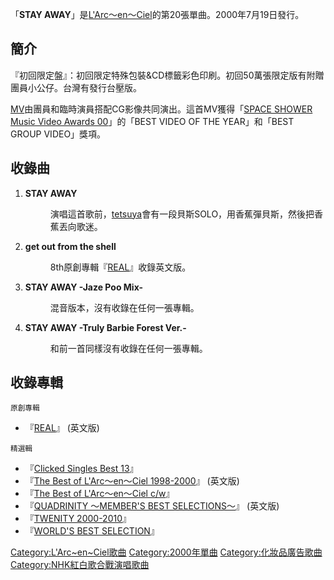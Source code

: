 {{unreferenced|time=2013-08-22T04:25:38+00:00}}
{{Infobox Single
| Name        = STAY AWAY
| Artist      = [[L'Arc〜en〜Ciel|L'Arc〜en〜Ciel]]
| Album       = [[REAL_(原創專輯)|REAL]]
| A-side         = STAY AWAY
| B-side         = get out from the shell<br/>STAY AWAY -Jaze Poo Mix-<br/>STAY AWAY -Truly Barbie Forest Ver.-
| Released       = 2000年7月19日
| Format         = 
| Recorded       = 
| Genre          = [[J-POP|J-POP]]
| Length         = 17分21秒
| Label          = [[Ki/oon_Records|Ki/oon Records]]
| Writer         = [[hyde|hyde]] （作詞）<br/>[[tetsuya|tetsu]] （作曲）
| Producer       = L'Arc〜en〜Ciel<br />[[岡野一|岡野一]]
| Certification  =雙白金（[[日本唱片業協會|日本唱片業協會]]）
| Chart position =當週排行第2名（[[ORICON|ORICON]]）
*2000年年度第24名（ORICON）
| Last single    = [[NEO_UNIVERSE/finale|NEO UNIVERSE／finale]]<br />（2000年）
| This single    = '''STAY AWAY'''<br />（2000年）
| Next single    = [[Spirit_dreams_inside_-another_dream-|Spirit dreams inside -another dream-]]<br />（2001年）
}}
「'''STAY AWAY'''」是[[L'Arc〜en〜Ciel|L'Arc〜en〜Ciel]]的第20張單曲。2000年7月19日發行。

== 簡介 ==
『初回限定盤』：初回限定特殊包裝&CD標籤彩色印刷。初回50萬張限定版有附贈團員小公仔。台灣有發行台壓版。

[[MV|MV]]由團員和臨時演員搭配CG影像共同演出。這首MV獲得「[[SPACE_SHOWER_Music_Video_Awards|SPACE SHOWER Music Video Awards 00]]」的「BEST VIDEO OF THE YEAR」和「BEST GROUP VIDEO」獎項。

== 收錄曲 ==
#'''STAY AWAY'''
#:演唱這首歌前，[[tetsuya|tetsuya]]會有一段貝斯SOLO，用香蕉彈貝斯，然後把香蕉丟向歌迷。
#'''get out from the shell'''
#:8th原創專輯『[[REAL_(原創專輯)|REAL]]』收錄英文版。
#'''STAY AWAY -Jaze Poo Mix-'''
#:混音版本，沒有收錄在任何一張專輯。
#'''STAY AWAY -Truly Barbie Forest Ver.-'''
#:和前一首同樣沒有收錄在任何一張專輯。

== 收錄專輯 ==
;<small>原創專輯</small>
*『[[REAL_(原創專輯)|REAL]]』 (英文版)
;<small>精選輯</small>
*『[[Clicked_Singles_Best_13|Clicked Singles Best 13]]』 
*『[[The_Best_of_L'Arc〜en〜Ciel|The Best of L'Arc〜en〜Ciel 1998-2000]]』 (英文版)
*『[[The_Best_of_L'Arc〜en〜Ciel|The Best of L'Arc〜en〜Ciel c/w]]』 
*『[[QUADRINITY_〜MEMBER'S_BEST_SELECTIONS〜|QUADRINITY 〜MEMBER'S BEST SELECTIONS〜]]』 (英文版)
*『[[TWENITY|TWENITY 2000-2010]]』 
*『[[WORLD'S_BEST_SELECTION|WORLD'S BEST SELECTION]]』 


{{L'Arc~en~Ciel}}
{{日本有線大獎}}

{{DEFAULTSORT: STAY AWAY }}
[[Category:L'Arc~en~Ciel歌曲|Category:L'Arc~en~Ciel歌曲]]
[[Category:2000年單曲|Category:2000年單曲]]
[[Category:化妝品廣告歌曲|Category:化妝品廣告歌曲]]
[[Category:NHK紅白歌合戰演唱歌曲|Category:NHK紅白歌合戰演唱歌曲]]